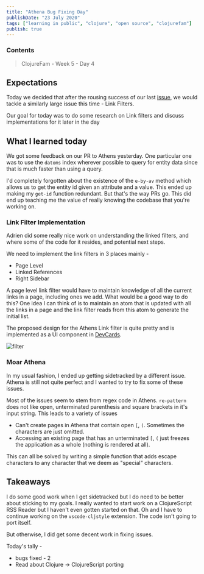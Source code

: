 ```yaml
---
title: "Athena Bug Fixing Day"
publishDate: "23 July 2020"
tags: ["learning in public", "clojure", "open source", "clojurefam"]
publish: true
---
```


### Contents

> ClojureFam - Week 5 - Day 4

## Expectations

Today we decided that after the rousing success of our last
[issue](https://github.com/athensresearch/athens/issues/292), we would tackle a similarly large issue this time - Link Filters.

Our goal for today was to do some research on Link filters and discuss implementations for it later in the day

## What I learned today

We got some feedback on our PR to Athens yesterday. One particular one was to use the `datoms` index wherever possible to query for entity data since that is much faster than using a query.

I'd completely forgotten about the existence of the `e-by-av` method which allows us to get the entity id given an attribute and a value. This ended up making my `get-id` function redundant. But that's the way PRs go. This did end up teaching me the value of really knowing the codebase that you're working on.

### Link Filter Implementation

Adrien did some really nice work on understanding the linked filters, and where some of the code for it resides, and potential next steps.

We need to implement the link filters in 3 places mainly -

- Page Level
- Linked References
- Right Sidebar

A page level link filter would have to maintain knowledge of all the current links in a page, including ones we add. What would be a good way to do this? One idea I can think of is to maintain an atom that is updated with all the links in a page and the link filter reads from this atom to generate the initial list.

The proposed design for the Athens Link filter is quite pretty and is implemented as a UI component in [DevCards](https://athensresearch.github.io/athens/cards.html#!/athens.devcards.filters).

![filter](https://user-images.githubusercontent.com/8952138/85925407-414d9580-b866-11ea-88d9-2a5ef68a9a4b.png)

### Moar Athena

In my usual fashion, I ended up getting sidetracked by a different issue. Athena is still not quite perfect and I wanted to try to fix some of these issues.

Most of the issues seem to stem from regex code in Athens. `re-pattern` does not like open, unterminated parenthesis and square brackets in it's input string. This leads to a variety of issues

- Can't create pages in Athena that contain open `[`, `(`. Sometimes the characters are just omitted.
- Accessing an existing page that has an unterminated `[`, `(` just freezes the application as a whole (nothing is rendered at all).

This can all be solved by writing a simple function that adds escape characters to any character that we deem as "special" characters.

## Takeaways

I do some good work when I get sidetracked but I do need to be better about sticking to my goals. I really wanted to start work on a ClojureScript RSS Reader but I haven't even gotten started on that. Oh and I have to continue working on the `vscode-cljstyle` extension. The code isn't going to port itself.

But otherwise, I did get some decent work in fixing issues.

Today's tally -

- bugs fixed - 2
- Read about Clojure -> ClojureScript porting
